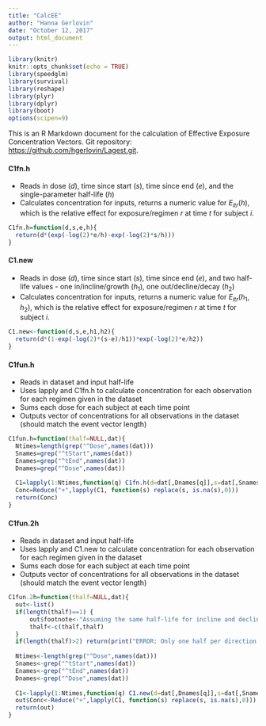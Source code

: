 ```yaml
---
title: "CalcEE"
author: "Hanna Gerlovin"
date: "October 12, 2017"
output: html_document
---
```


```r
library(knitr)
knitr::opts_chunk$set(echo = TRUE)
library(speedglm)
library(survival)
library(reshape)
library(plyr)
library(dplyr)
library(boot)
options(scipen=9)
```

This is an R Markdown document for the calculation of Effective Exposure Concentration Vectors. Git repository: <https://github.com/hgerlovin/Lagest.git>.

#### C1fn.h

* Reads in dose ($d$), time since start ($s$), time since end ($e$), and the single-parameter half-life ($h$)
* Calculates concentration for inputs, returns a numeric value for $E_{itr}(h)$, which is the relative effect for exposure/regimen $r$ at time $t$ for subject $i$.

```r
C1fn.h=function(d,s,e,h){
  return(d*(exp(-log(2)*e/h)-exp(-log(2)*s/h)))
}
```

#### C1.new

* Reads in dose ($d$), time since start ($s$), time since end ($e$), and two half-life values - one in/incline/growth ($h_{1}$), one out/decline/decay ($h_{2}$)
* Calculates concentration for inputs, returns a numeric value for $E_{itr}(h_{1},h_{2})$, which is the relative effect for exposure/regimen $r$ at time $t$ for subject $i$.

```r
C1.new<-function(d,s,e,h1,h2){
  return(d*(1-exp(-log(2)*(s-e)/h1))*exp(-log(2)*e/h2))
}
```

#### C1fun.h

* Reads in dataset and input half-life
* Uses lapply  and C1fn.h to calculate concentration for each observation for each regimen given in the dataset
* Sums each dose for each subject at each time point
* Outputs vector of concentrations for all observations in the dataset (should match the event vector length)

```r
C1fun.h=function(thalf=NULL,dat){
  Ntimes=length(grep("^Dose",names(dat)))
  Snames=grep("^tStart",names(dat))
  Enames=grep("^tEnd",names(dat))
  Dnames=grep("^Dose",names(dat))
  
  C1=lapply(1:Ntimes,function(q) C1fn.h(d=dat[,Dnames[q]],s=dat[,Snames[q]],e=dat[,Enames[q]],h=thalf))
  Conc=Reduce("+",lapply(C1, function(s) replace(s, is.na(s),0)))
  return(Conc)
}
```

#### C1fun.2h

* Reads in dataset and input half-life
* Uses lapply and C1.new to calculate concentration for each observation for each regimen given in the dataset
* Sums each dose for each subject at each time point
* Outputs vector of concentrations for all observations in the dataset (should match the event vector length)

```r
C1fun.2h=function(thalf=NULL,dat){
  out<-list()
  if(length(thalf)==1) {
      out$footnote<-"Assuming the same half-life for incline and decline"
      thalf<-c(thalf,thalf)
  }
  if(length(thalf)>2) return(print("ERROR: Only one half per direction allowed"))
  
  Ntimes<-length(grep("^Dose",names(dat)))
  Snames<-grep("^tStart",names(dat))
  Enames<-grep("^tEnd",names(dat))
  Dnames<-grep("^Dose",names(dat))
  
  C1<-lapply(1:Ntimes,function(q) C1.new(d=dat[,Dnames[q]],s=dat[,Snames[q]],e=dat[,Enames[q]],h1=thalf[1],h2=thalf[2]))
  out$Conc<-Reduce("+",lapply(C1, function(s) replace(s, is.na(s),0)))
  return(out)
}
```
